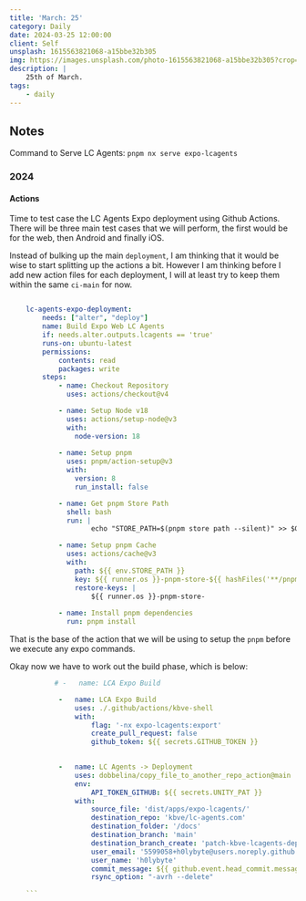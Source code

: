 ```yaml
---
title: 'March: 25'
category: Daily
date: 2024-03-25 12:00:00
client: Self
unsplash: 1615563821068-a15bbe32b305
img: https://images.unsplash.com/photo-1615563821068-a15bbe32b305?crop=entropy&cs=srgb&fm=jpg&ixid=MnwzNjM5Nzd8MHwxfHJhbmRvbXx8fHx8fHx8fDE2ODE3NDg2ODY&ixlib=rb-4.0.3&q=85
description: |
    25th of March.
tags:
    - daily
---
```



## Notes

Command to Serve LC Agents: `pnpm nx serve expo-lcagents`


### 2024


#### Actions

Time to test case the LC Agents Expo deployment using Github Actions.
There will be three main test cases that we will perform, the first would be for the web, then Android and finally iOS.

Instead of bulking up the main `deployment`, I am thinking that it would be wise to start splitting up the actions a bit. 
However I am thinking before I add new action files for each deployment, I will at least try to keep them within the same `ci-main` for now.

```yaml

    lc-agents-expo-deployment:
        needs: ["alter", "deploy"]
        name: Build Expo Web LC Agents
        if: needs.alter.outputs.lcagents == 'true'
        runs-on: ubuntu-latest
        permissions:
            contents: read
            packages: write
        steps:
            - name: Checkout Repository
              uses: actions/checkout@v4

            - name: Setup Node v18
              uses: actions/setup-node@v3
              with:
                node-version: 18
            
            - name: Setup pnpm
              uses: pnpm/action-setup@v3
              with:
                version: 8
                run_install: false

            - name: Get pnpm Store Path
              shell: bash
              run: |
                    echo "STORE_PATH=$(pnpm store path --silent)" >> $GITHUB_ENV

            - name: Setup pnpm Cache
              uses: actions/cache@v3
              with:
                path: ${{ env.STORE_PATH }}
                key: ${{ runner.os }}-pnpm-store-${{ hashFiles('**/pnpm-lock.yaml') }}
                restore-keys: |
                    ${{ runner.os }}-pnpm-store-
            
            - name: Install pnpm dependencies
              run: pnpm install

```

That is the base of the action that we will be using to setup the `pnpm` before we execute any expo commands.

Okay now we have to work out the build phase, which is below:

```yaml
           # -   name: LCA Expo Build

            -   name: LCA Expo Build
                uses: ./.github/actions/kbve-shell
                with:
                    flag: '-nx expo-lcagents:export'
                    create_pull_request: false
                    github_token: ${{ secrets.GITHUB_TOKEN }}

            
            -   name: LC Agents -> Deployment
                uses: dobbelina/copy_file_to_another_repo_action@main
                env:
                    API_TOKEN_GITHUB: ${{ secrets.UNITY_PAT }}
                with:
                    source_file: 'dist/apps/expo-lcagents/'
                    destination_repo: 'kbve/lc-agents.com'
                    destination_folder: '/docs'
                    destination_branch: 'main'
                    destination_branch_create: 'patch-kbve-lcagents-deploy'
                    user_email: '5599058+h0lybyte@users.noreply.github.com'
                    user_name: 'h0lybyte'
                    commit_message: ${{ github.event.head_commit.message }}
                    rsync_option: "-avrh --delete"
        
    ```

